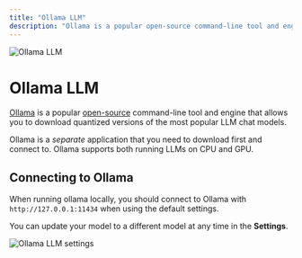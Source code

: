 ```yaml
---
title: "Ollama LLM"
description: "Ollama is a popular open-source command-line tool and engine that allows you to download quantized versions of the most popular LLM chat models"
---
```



<Image
  src="/images/realtimex-setup/llm-configuration/local/ollama/header-image.png"
  height={1080}
  width={1920}
  quality={100}
  alt="Ollama LLM"
/>

# Ollama LLM

[Ollama](https://ollama.com) is a popular [open-source](https://github.com/ollama/ollama) command-line tool and engine that allows you to download quantized versions of the most popular LLM chat models.

Ollama is a _separate_ application that you need to download first and connect to. Ollama supports both running LLMs on CPU and GPU.

## Connecting to Ollama

When running ollama locally, you should connect to Ollama with `http://127.0.0.1:11434` when using the default settings.

You can update your model to a different model at any time in the **Settings**.

<Image
  src="/images/realtimex-setup/llm-configuration/local/ollama/ollama-llm.png"
  height={1080}
  width={1920}
  quality={100}
  alt="Ollama LLM settings"
/>
